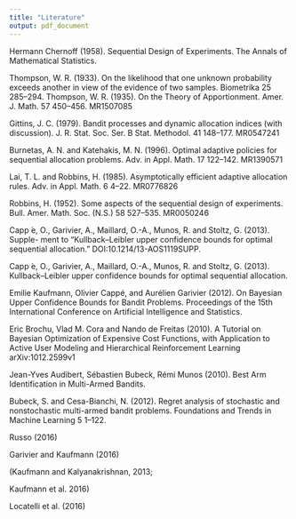 ```yaml
---
title: "Literature"
output: pdf_document
---
```


Hermann Chernoff (1958). Sequential Design of Experiments. The Annals of Mathematical Statistics.

Thompson, W. R. (1933). On the likelihood that one unknown probability exceeds another in view of the evidence of two samples. Biometrika 25 285–294.
Thompson, W. R. (1935). On the Theory of Apportionment. Amer. J. Math. 57 450–456.
MR1507085

Gittins, J. C. (1979). Bandit processes and dynamic allocation indices (with discussion).
J. R. Stat. Soc. Ser. B Stat. Methodol. 41 148–177. MR0547241

Burnetas, A. N. and Katehakis, M. N. (1996). Optimal adaptive policies for sequential allocation problems. Adv. in Appl. Math. 17 122–142. MR1390571

Lai, T. L. and Robbins, H. (1985). Asymptotically efficient adaptive allocation rules.
Adv. in Appl. Math. 6 4–22. MR0776826

Robbins, H. (1952). Some aspects of the sequential design of experiments. Bull. Amer.
Math. Soc. (N.S.) 58 527–535. MR0050246

Capp ́e, O., Garivier, A., Maillard, O.-A., Munos, R. and Stoltz, G. (2013). Supple-
ment to “Kullback–Leibler upper confidence bounds for optimal sequential allocation.”
DOI:10.1214/13-AOS1119SUPP.

Capp ́e, O., Garivier, A., Maillard, O.-A., Munos, R. and Stoltz, G. (2013). Kullback–Leibler upper confidence bounds for optimal sequential allocation.

Emilie Kaufmann, Olivier Cappé, and Aurélien Garivier (2012). On Bayesian Upper Confidence Bounds for Bandit Problems. Proceedings of the 15th International Conference on Artificial Intelligence and Statistics.

Eric Brochu, Vlad M. Cora and Nando de Freitas (2010). A Tutorial on Bayesian Optimization of Expensive Cost Functions, with Application to Active User Modeling and Hierarchical Reinforcement Learning
arXiv:1012.2599v1

Jean-Yves Audibert, Sébastien Bubeck, Rémi Munos (2010). Best Arm Identification in Multi-Armed Bandits.

Bubeck, S. and Cesa-Bianchi, N. (2012). Regret analysis of stochastic and nonstochastic multi-armed bandit problems. Foundations and Trends in Machine Learning 5 1–122.

Russo (2016)

Garivier and Kaufmann (2016)

(Kaufmann and Kalyanakrishnan, 2013; 

Kaufmann et al. 2016)

Locatelli et al. (2016)